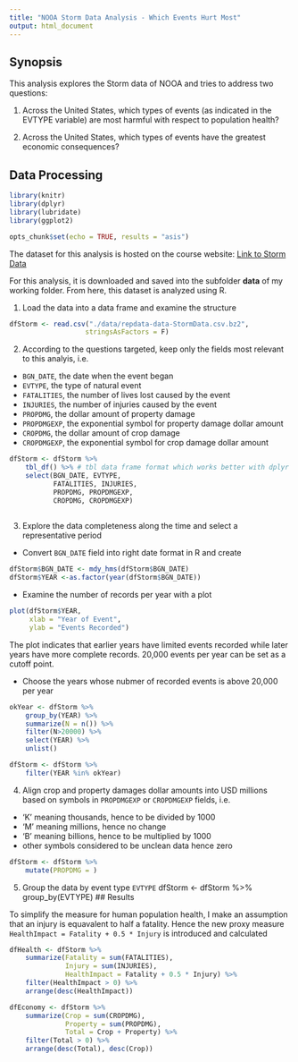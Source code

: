 ```yaml
---
title: "NOOA Storm Data Analysis - Which Events Hurt Most"
output: html_document
---
```

## Synopsis

This analysis explores the Storm data of NOOA and tries to address two questions:

1. Across the United States, which types of events (as indicated in the EVTYPE variable) are most harmful with respect to population health?

2. Across the United States, which types of events have the greatest economic consequences?

## Data Processing


```r
library(knitr)
library(dplyr)
library(lubridate)
library(ggplot2)
```

```r
opts_chunk$set(echo = TRUE, results = "asis")
```

The dataset for this analysis is hosted on the course website: 
[Link to Storm Data](https://d396qusza40orc.cloudfront.net/repdata%2Fdata%2FStormData.csv.bz2)

For this analysis, it is downloaded and saved into the subfolder **data** of my working folder. From here, this dataset is analyzed using R.

1. Load the data into a data frame and examine the structure
```r
dfStorm <- read.csv("./data/repdata-data-StormData.csv.bz2",
                   stringsAsFactors = F)
```

2. According to the questions targeted, keep only the fields most relevant to this analyis, i.e. 

* `BGN_DATE`, the date when the event began
* `EVTYPE`, the type of natural event
* `FATALITIES`, the number of lives lost caused by the event
* `INJURIES`, the number of injuries caused by the event
* `PROPDMG`, the dollar amount of property damage
* `PROPDMGEXP`, the exponential symbol for property damage dollar amount 
* `CROPDMG`, the dollar amount of crop damage
* `CROPDMGEXP`, the exponential symbol for crop damage dollar amount 
  
```r
dfStorm <- dfStorm %>% 
    tbl_df() %>% # tbl data frame format which works better with dplyr 
    select(BGN_DATE, EVTYPE, 
           FATALITIES, INJURIES, 
           PROPDMG, PROPDMGEXP, 
           CROPDMG, CROPDMGEXP)
           
```

3. Explore the data completeness along the time and select a representative period 
+ Convert `BGN_DATE` field into right date format in R and create

```r
dfStorm$BGN_DATE <- mdy_hms(dfStorm$BGN_DATE)
dfStorm$YEAR <-as.factor(year(dfStorm$BGN_DATE))
```

+ Examine the number of records per year with a plot
```r
plot(dfStorm$YEAR, 
     xlab = "Year of Event",
     ylab = "Events Recorded")

```
   
  The plot indicates that earlier years have limited events recorded while later years have more complete records.
20,000 events per year can be set as a cutoff point.  

+ Choose the years whose nubmer of recorded events is above 20,000 per year 

```r
okYear <- dfStorm %>% 
    group_by(YEAR) %>%
    summarize(N = n()) %>%
    filter(N>20000) %>%
    select(YEAR) %>%
    unlist()

dfStorm <- dfStorm %>% 
    filter(YEAR %in% okYear)
```

4. Align crop and property damages dollar amounts into USD millions based on symbols in `PROPDMGEXP` or `CROPDMGEXP` fields, i.e. 
+ 'K' meaning thousands, hence to be divided by 1000 
+ 'M' meaning millions, hence no change
+ 'B' meaning billions, hence to be multiplied by 1000
+ other symbols considered to be unclean data hence zero
```r
dfStorm <- dfStorm %>%
    mutate(PROPDMG = )
```


5. Group the data by event type `EVTYPE`
dfStorm <- dfStorm %>% 
    group_by(EVTYPE)
## Results 

To simplify the measure for human population health, I make an assumption that an injury is equavalent to half a fatality. Hence the new proxy measure `HealthImpact = Fatality + 0.5 * Injury` is introduced and calculated

```r
dfHealth <- dfStorm %>% 
    summarize(Fatality = sum(FATALITIES), 
              Injury = sum(INJURIES),
              HealthImpact = Fatality + 0.5 * Injury) %>%
    filter(HealthImpact > 0) %>% 
    arrange(desc(HealthImpact))
```

```r
dfEconomy <- dfStorm %>%
    summarize(Crop = sum(CROPDMG), 
              Property = sum(PROPDMG),
              Total = Crop + Property) %>%
    filter(Total > 0) %>%
    arrange(desc(Total), desc(Crop))
```